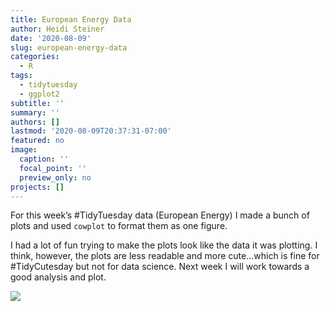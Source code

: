 ```yaml
---
title: European Energy Data
author: Heidi Steiner
date: '2020-08-09'
slug: european-energy-data
categories:
  - R
tags:
  - tidytuesday
  - ggplot2
subtitle: ''
summary: ''
authors: []
lastmod: '2020-08-09T20:37:31-07:00'
featured: no
image:
  caption: ''
  focal_point: ''
  preview_only: no
projects: []
---
```


For this week's #TidyTuesday data (European Energy) I made a bunch of plots and used `cowplot` to format them as one figure. 

I had a lot of fun trying to make the plots look like the data it was plotting. I think, however, the plots are less readable and more cute...which is fine for #TidyCutesday but not for data science. Next week I will work towards a good analysis and plot. 

![](plot.png)